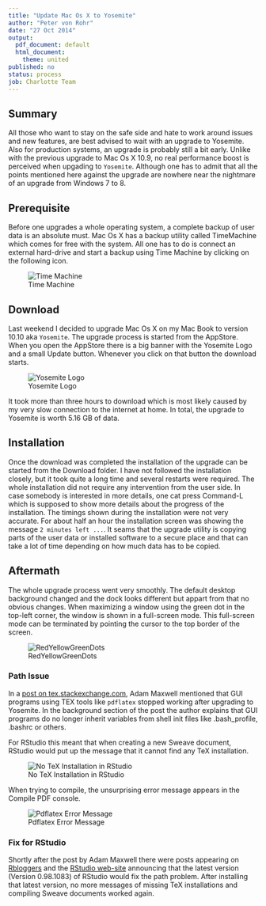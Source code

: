 ```yaml
---
title: "Update Mac Os X to Yosemite"
author: "Peter von Rohr"
date: "27 Oct 2014"
output:
  pdf_document: default
  html_document:
    theme: united
published: no
status: process
job: Charlotte Team
---
```


## Summary
All those who want to stay on the safe side and hate to work around issues and new features, are best advised to wait with an upgrade to Yosemite. Also for production systems, an upgrade is probably still a bit early. Unlike with the previous upgrade to Mac Os X 10.9, no real performance boost is perceived when upgading to `Yosemite`. Although one has to admit that all the points mentioned here against the upgrade are nowhere near the nightmare of an upgrade from Windows 7 to 8. 

## Prerequisite
Before one upgrades a whole operating system, a complete backup of user data is an absolute must. Mac Os X has a backup utility called TimeMachine which comes for free with the system. All one has to do is connect an external hard-drive and start a backup using Time Machine by clicking on the following icon.

![Time Machine](img/2014-10-27-UpdateYosemite/TimeMachine.png)

## Download
Last weekend I decided to upgrade Mac Os X on my Mac Book to version 10.10 aka `Yosemite`. The upgrade process is started from the AppStore. When you open the AppStore there is a big banner with the Yosemite Logo and a small Update button. Whenever you click on that button the download starts. 

![Yosemite Logo](img/2014-10-27-UpdateYosemite/AppStoreYosemite.png)

It took more than three hours to download which is most likely caused by my very slow connection to the internet at home. In total, the upgrade to Yosemite is worth 5.16 GB of data. 

## Installation
Once the download was completed the installation of the upgrade can be started from the Download folder. I have not followed the installation closely, but it took quite a long time and several restarts were required. The whole installation did not require any intervention from the user side. In case somebody is interested in more details, one cat press Command-L which is supposed to show more details about the progress of the installation. The timings shown during the installation were not very accurate. For about half an hour the installation screen was showing the message `2 minutes left ...`. It seams that the upgrade utility is copying parts of the user data or installed software to a secure place and that can take a lot of time depending on how much data has to be copied.

## Aftermath
The whole upgrade process went very smoothly. The default desktop background changed and the dock looks different but appart from that no obvious changes. When maximizing a window using the green dot in the top-left corner, the window is shown in a full-screen mode. This full-screen mode can be terminated by pointing the cursor to the top border of the screen. 

![RedYellowGreenDots](img/2014-10-27-UpdateYosemite/RedYellowGreenDots.png)

### Path Issue
In a [post on tex.stackexchange.com](http://tex.stackexchange.com/questions/208181/why-did-my-tex-related-gui-program-stop-working-in-mac-os-x-yosemite), Adam Maxwell mentioned that GUI programs using TEX tools like `pdflatex` stopped working after upgrading to Yosemite. In the background section of the post the author explains that GUI programs do no longer inherit variables from shell init files like .bash_profile, .bashrc or others.

For RStudio this meant that when creating a new Sweave document, RStudio would put up the message that it cannot find any TeX installation.

![No TeX Installation in RStudio](img/2014-10-27-UpdateYosemite/NoTeXInstallationRStudio.png)

When trying to compile, the unsurprising error message appears in the Compile PDF console.

![Pdflatex Error Message](img/2014-10-27-UpdateYosemite/PdflatexErrorMessage.png)

### Fix for RStudio
Shortly after the post by Adam Maxwell there were posts appearing on [Rbloggers](http://www.r-bloggers.com/r-and-rstudio-incompatibility-with-yosemite-mac-os-x-10-10/?utm_source=feedburner&utm_medium=email&utm_campaign=Feed%3A+RBloggers+%28R+bloggers%29) and the [RStudio web-site](https://support.rstudio.com/hc/en-us/articles/203815576-RStudio-PATH-problems-with-OS-X-Yosemite) announcing that the latest version (Version 0.98.1083) of RStudio would fix the path problem. After installing that latest version, no more messages of missing TeX installations and compiling Sweave documents worked again. 












